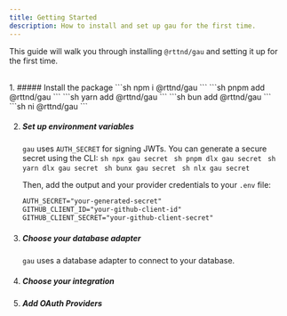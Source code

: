 ```yaml
---
title: Getting Started
description: How to install and set up gau for the first time.
---
```



This guide will walk you through installing `@rttnd/gau` and setting it up for the first time.

<br />

<Steps>
1. ##### Install the package
    <Tabs syncKey="pkg">
      <TabItem label="npm">
        ```sh
        npm i @rttnd/gau
        ```
      </TabItem>
      <TabItem label="pnpm">
        ```sh
        pnpm add @rttnd/gau
        ```
      </TabItem>
      <TabItem label="yarn">
        ```sh
        yarn add @rttnd/gau
        ```
      </TabItem>
      <TabItem label="bun">
        ```sh
        bun add @rttnd/gau
        ```
      </TabItem>
      <TabItem label="ni">
        ```sh
        ni @rttnd/gau
        ```
      </TabItem>
    </Tabs>

2. ##### Set up environment variables

    `gau` uses `AUTH_SECRET` for signing JWTs. You can generate a secure secret using the CLI:
    <Tabs syncKey="pkg">
      <TabItem label="npm">
        ```sh
        npx gau secret
        ```
      </TabItem>
      <TabItem label="pnpm">
        ```sh
        pnpm dlx gau secret
        ```
      </TabItem>
      <TabItem label="yarn">
        ```sh
        yarn dlx gau secret
        ```
      </TabItem>
      <TabItem label="bun">
        ```sh
        bunx gau secret
        ```
      </TabItem>
      <TabItem label="ni">
        ```sh
        nlx gau secret
        ```
      </TabItem>
    </Tabs>
    
    Then, add the output and your provider credentials to your `.env` file:
    ```txt title=".env"
    AUTH_SECRET="your-generated-secret"
    GITHUB_CLIENT_ID="your-github-client-id"
    GITHUB_CLIENT_SECRET="your-github-client-secret"
    ```

3. ##### Choose your database adapter

    `gau` uses a database adapter to connect to your database.

    <div class="row">
      <IconLink href="/adapters/drizzle/" icon="i-icons:drizzle" title="Drizzle" />
    </div>

4. ##### Choose your integration

    <div class="row">
      <IconLink href="/integrations/sveltekit/" icon="i-material-icon-theme:svelte" title="SvelteKit" />
      <IconLink href="/integrations/solidstart/" icon="i-devicon:solidjs" title="SolidStart" />
    </div>
    <div class="row">
      <IconLink href="/integrations/tauri/" icon="i-material-icon-theme:tauri" title="Tauri" />
    </div>

5. ##### Add OAuth Providers

    <div class="row">
      <IconLink href="/providers/github/" icon="i-simple-icons:github" title="GitHub" />
      <IconLink href="/providers/google/" icon="i-logos:google-icon" title="Google" />
      <IconLink href="/providers/microsoft/" icon="i-logos:microsoft-icon" title="Microsoft" />
    </div> 
</Steps>
